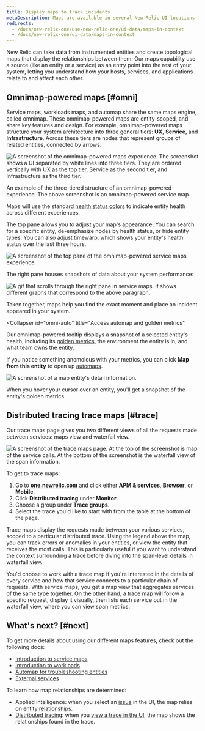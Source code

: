 ```yaml
---
title: Display maps to track incidents
metaDescription: Maps are available in several New Relic UI locations to show how entities relate to one another.
redirects:
  - /docs/new-relic-one/use-new-relic-one/ui-data/maps-in-context
  - /docs/new-relic-one/ui-data/maps-in-context
---
```









New Relic can take data from instrumented entities and create topological maps that display the relationships between them. Our maps capability use a source (like an entity or a service) as an entry point into the rest of your system, letting you understand how your hosts, services, and applications relate to and affect each other.

## Omnimap-powered maps [#omni]

Service maps, workloads maps, and automap share the same maps engine, called omnimap. These omnimap-powered maps are entity-scoped, and share key features and design. For example, omnimap-powered maps structure your system architecture into three general tiers: **UX**, **Service**, and **Infrastructure**. Across these tiers are nodes that represent groups of related entities, connected by arrows.

<img 
  title="Omnimap-powered service maps experience"
  alt="A screenshot of the omnimap-powered maps experience. The screenshot shows a UI separated by white lines into three tiers. They are ordered vertically with UX as the top tier, Service as the second tier, and Infrastructure as the third tier."
  src={omnimapServiceMaps}
/>
<figcaption>
An example of the three-tiered structure of an omnimap-powered experience. The above screenshot is an omnimap-powered service map. 
</figcaption>

Maps will use the standard [health status colors](/docs/alerts-applied-intelligence/new-relic-alerts/alert-conditions/view-entity-health-status-find-entities-without-alert-conditions/#colors) to indicate entity health across different experiences.

<CollapserGroup>
  <Collapser
    id="omni-health"
    title="Explore health status with omnimap-powered maps"
  >
The top pane allows you to adjust your map's appearance. You can search for a specific entity, de-emphasize nodes by health status, or hide entity types. You can also adjust timewarp, which shows your entity's health status over the last three hours.

<img 
  title="Search, filter, and explore your entities"
  alt="A screenshot of the top pane of the omnimap-powered service maps experience."
  src={omnimapServiceMapsTopNav}
/>

The right pane houses snapshots of data about your system performance: 

<img 
  title="Omnimap-powered service maps right pane"
  alt="A gif that scrolls through the right pane in service maps. It shows different graphs that correspond to the above paragraph."
  src={omnimapServiceMapsRightPane}
/>

Taken together, maps help you find the exact moment and place an incident appeared in your system.
  </Collapser>

  <Collapser
    id="omni-auto"
    title="Access automap and golden metrics"
  >
  Our omnimap-powered tooltip displays a snapshot of a selected entity's health, including its [golden metrics](/docs/apis/nerdgraph/examples/golden-metrics-entities-nerdgraph-api-tutorial), the environment the entity is in, and what team owns the entity.

If you notice something anomolous with your metrics, you can click **Map from this entity** to open up [automaps](/docs/new-relic-solutions/new-relic-one/ui-data/automaps).

<img
  title="A map entity's detail information."
  alt="A screenshot of a map entity's detail information."
  src={omnimapAutomapTooltip}
/>
<figcaption>
  When you hover your cursor over an entity, you'll get a snapshot of the entity's golden metrics.
</figcaption>
</Collapser>
</CollapserGroup>

## Distributed tracing trace maps [#trace]

Our trace maps page gives you two different views of all the requests made between services: maps view and waterfall view.

<img 
  title="Distributed tracing trace maps"
  alt="A screenshot of the trace maps page. At the top of the screenshot is map of the service calls. At the bottom of the screenshot is the waterfall view of the span information."
  src={mapsTraceMaps}
/>

To get to trace maps:

1. Go to [**one.newrelic.com**](https://one.newrelic.com/all-capabilities) and click either **APM & services**, **Browser**, or **Mobile**. 
2. Click **Distributed tracing** under **Monitor**.
3. Choose a group under **Trace groups**.
4. Select the trace you'd like to start with from the table at the bottom of the page.

Trace maps display the requests made between your various services, scoped to a particular distributed trace. Using the legend above the map, you can track errors or anomalies in your entities, or view the entity that receives the most calls. This is particularly useful if you want to understand the context surrounding a trace before diving into the span-level details in waterfall view.

You'd choose to work with a trace map if you're interested in the details of every service and how that service connects to a particular chain of requests. With service maps, you get a map view that aggregates services of the same type together. On the other hand, a trace map will follow a specific request, display it visually, then lists each service out in the waterfall view, where you can view span metrics.

## What's next? [#next]

To get more details about using our different maps features, check out the following docs:

* [Introduction to service maps](/docs/new-relic-solutions/new-relic-one/ui-data/service-maps/introduction-service-maps)
* [Introduction to workloads](/docs/new-relic-solutions/new-relic-one/workloads/use-workloads#maps)
* [Automap for troubleshooting entities](/docs/new-relic-solutions/new-relic-one/ui-data/automaps)
* [External services](/docs/apm/apm-ui-pages/monitoring/external-services/external-services-intro)

To learn how map relationships are determined: 

* Applied intelligence: when you select an [issue](/docs/alerts-applied-intelligence/applied-intelligence/incident-intelligence/use-incident-intelligence/#issue-summary) in the UI, the map relies on [entity relationships](/docs/apis/nerdgraph/examples/nerdgraph-relationships-api-tutorial).
* [Distributed tracing](/docs/distributed-tracing/concepts/introduction-distributed-tracing): when you [view a trace in the UI](/docs/distributed-tracing/ui-data/understand-use-distributed-tracing-ui#trace-map), the map shows the relationships found in the trace.
